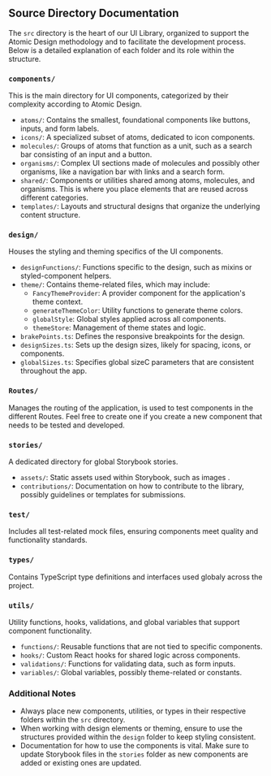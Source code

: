 ## Source Directory Documentation

The `src` directory is the heart of our UI Library, organized to support the Atomic Design methodology and to facilitate the development process. Below is a detailed explanation of each folder and its role within the structure.

### `components/`

This is the main directory for UI components, categorized by their complexity according to Atomic Design.

- `atoms/`: Contains the smallest, foundational components like buttons, inputs, and form labels.
- `icons/`: A specialized subset of atoms, dedicated to icon components.
- `molecules/`: Groups of atoms that function as a unit, such as a search bar consisting of an input and a button.
- `organisms/`: Complex UI sections made of molecules and possibly other organisms, like a navigation bar with links and a search form.
- `shared/`: Components or utilities shared among atoms, molecules, and organisms. This is where you place elements that are reused across different categories.
- `templates/`: Layouts and structural designs that organize the underlying content structure.

### `design/`

Houses the styling and theming specifics of the UI components.

- `designFunctions/`: Functions specific to the design, such as mixins or styled-component helpers.
- `theme/`: Contains theme-related files, which may include:
  - `FancyThemeProvider`: A provider component for the application's theme context.
  - `generateThemeColor`: Utility functions to generate theme colors.
  - `globalStyle`: Global styles applied across all components.
  - `themeStore`: Management of theme states and logic.
- `brakePoints.ts`: Defines the responsive breakpoints for the design.
- `designSizes.ts`: Sets up the design sizes, likely for spacing, icons, or components.
- `globalSizes.ts`: Specifies global sizeC parameters that are consistent throughout the app.

### `Routes/`

Manages the routing of the application, is used to test components in the different Routes.
Feel free to create one if you create a new component that needs to be tested and developed.

### `stories/`

A dedicated directory for global Storybook stories.

- `assets/`: Static assets used within Storybook, such as images .
- `contributions/`: Documentation on how to contribute to the library, possibly guidelines or templates for submissions.

### `test/`

Includes all test-related mock files, ensuring components meet quality and functionality standards.

### `types/`

Contains TypeScript type definitions and interfaces used globaly across the project.

### `utils/`

Utility functions, hooks, validations, and global variables that support component functionality.

- `functions/`: Reusable functions that are not tied to specific components.
- `hooks/`: Custom React hooks for shared logic across components.
- `validations/`: Functions for validating data, such as form inputs.
- `variables/`: Global variables, possibly theme-related or constants.

### Additional Notes

- Always place new components, utilities, or types in their respective folders within the `src` directory.
- When working with design elements or theming, ensure to use the structures provided within the `design` folder to keep styling consistent.
- Documentation for how to use the components is vital. Make sure to update Storybook files in the `stories` folder as new components are added or existing ones are updated.
